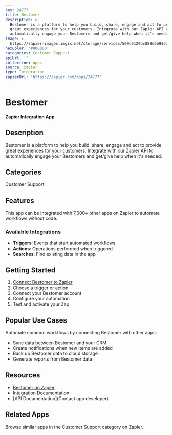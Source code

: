 ```yaml
---
key: 24777
title: Bestomer
description: >-
  Bestomer is a platform to help you build, share, engage and act to provide
  great experiences for your customers. Integrate with our Zapier API to
  automatically engage your Bestomers and get/give help when it's needed.
image: >-
  https://zapier-images.imgix.net/storage/services/509d5129bc888d6b93e23af973521f54.jpeg?auto=format%2Ccompress&ixlib=python-3.0.0&q=50
hexColor: '#000000'
categories: Customer Support
apiUrl: ''
collection: Apps
source: zapier
type: Integration
zapierUrl: 'https://zapier.com/apps/24777'
---
```

# Bestomer

**Zapier Integration App**

## Description

Bestomer is a platform to help you build, share, engage and act to provide great experiences for your customers. Integrate with our Zapier API to automatically engage your Bestomers and get/give help when it's needed.

## Categories

Customer Support

## Features

This app can be integrated with 7,000+ other apps on Zapier to automate workflows without code.

### Available Integrations

- **Triggers**: Events that start automated workflows
- **Actions**: Operations performed when triggered
- **Searches**: Find existing data in the app

## Getting Started

1. [Connect Bestomer to Zapier](https://zapier.com/apps/24777)
2. Choose a trigger or action
3. Connect your Bestomer account
4. Configure your automation
5. Test and activate your Zap

## Popular Use Cases

Automate common workflows by connecting Bestomer with other apps:

- Sync data between Bestomer and your CRM
- Create notifications when new items are added
- Back up Bestomer data to cloud storage
- Generate reports from Bestomer data

## Resources

- [Bestomer on Zapier](https://zapier.com/apps/24777)
- [Integration Documentation](https://zapier.com/apps/24777/integrations)
- [API Documentation](Contact app developer)

## Related Apps

Browse similar apps in the Customer Support category on Zapier.
